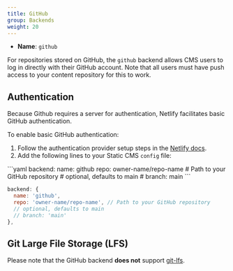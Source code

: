 ```yaml
---
title: GitHub
group: Backends
weight: 20
---
```


- **Name**: `github`

For repositories stored on GitHub, the `github` backend allows CMS users to log in directly with their GitHub account. Note that all users must have push access to your content repository for this to work.

## Authentication

Because Github requires a server for authentication, Netlify facilitates basic GitHub authentication.

To enable basic GitHub authentication:

1. Follow the authentication provider setup steps in the [Netlify docs](https://www.netlify.com/docs/authentication-providers/#using-an-authentication-provider).
2. Add the following lines to your Static CMS `config` file:

<CodeTabs>
```yaml
backend:
  name: github
  repo: owner-name/repo-name # Path to your GitHub repository
  # optional, defaults to main
  # branch: main
```

```js
backend: {
  name: 'github',
  repo: 'owner-name/repo-name', // Path to your GitHub repository
  // optional, defaults to main
  // branch: 'main'
},
```

</CodeTabs>

## Git Large File Storage (LFS)

Please note that the GitHub backend **does not** support [git-lfs](https://git-lfs.github.com/).

